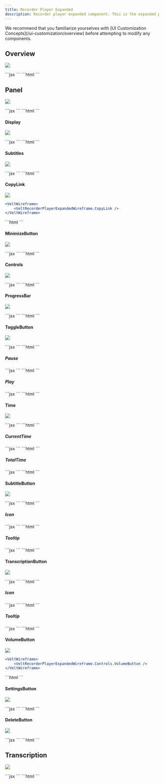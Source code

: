 ```yaml
---
title: Recorder Player Expanded
description: Recorder player expanded component. This is the expanded player that appears when user wants to view the recording in full screen.
---
```


<Note>
We recommend that you familiarize yourselves with [UI Customization Concepts](/ui-customization/overview) before attempting to modify any components.
</Note>

## Overview
![](/images/customization/recorder/recorder-player-expanded-overview.png)

<Tabs>
<Tab title="React / Next.js">
```jsx
<VeltWireframe>
    <VeltRecorderPlayerExpandedWireframe>
        <VeltRecorderPlayerExpandedWireframe.Panel />
        <VeltRecorderPlayerExpandedWireframe.Transcription />
    </VeltRecorderPlayerExpandedWireframe>
</VeltWireframe>
```
</Tab>
<Tab title="Other Frameworks">
```html
<velt-wireframe style="display:none;">
    <velt-recorder-player-expanded-wireframe>
        <velt-recorder-player-expanded-panel-wireframe></velt-recorder-player-expanded-panel-wireframe>
        <velt-recorder-player-expanded-transcription-wireframe></velt-recorder-player-expanded-transcription-wireframe>
    </velt-recorder-player-expanded-wireframe>
</velt-wireframe>
```
</Tab>
</Tabs>

## Panel
![](/images/customization/recorder/recorder-player-expanded-panel-overview.png)

<Tabs>
<Tab title="React / Next.js">
```jsx
<VeltWireframe>
    <VeltRecorderPlayerExpandedWireframe.Panel>
        <VeltRecorderPlayerExpandedWireframe.Display />
        <VeltRecorderPlayerExpandedWireframe.CopyLink />
        <VeltRecorderPlayerExpandedWireframe.MinimizeButton />
        <VeltRecorderPlayerExpandedWireframe.Subtitles />
        <VeltRecorderPlayerExpandedWireframe.Controls />
    </VeltRecorderPlayerExpandedWireframe.Panel>
</VeltWireframe>
```
</Tab>
<Tab title="Other Frameworks">
```html
<velt-wireframe style="display:none;">
    <velt-recorder-player-expanded-panel-wireframe>
        <velt-recorder-player-expanded-display-wireframe></velt-recorder-player-expanded-display-wireframe>
        <velt-recorder-player-expanded-subtitles-wireframe></velt-recorder-player-expanded-subtitles-wireframe>
        <velt-recorder-player-expanded-copy-link-wireframe></velt-recorder-player-expanded-copy-link-wireframe>
        <velt-recorder-player-expanded-minimize-button-wireframe></velt-recorder-player-expanded-minimize-button-wireframe>
        <velt-recorder-player-expanded-controls-wireframe></velt-recorder-player-expanded-controls-wireframe>
    </velt-recorder-player-expanded-panel-wireframe>
</velt-wireframe>
```
</Tab>
</Tabs>

#### Display
![](/images/customization/recorder/recorder-player-expanded-panel-display.png)

<Tabs>
<Tab title="React / Next.js">
```jsx
<VeltWireframe>
    <VeltRecorderPlayerExpandedWireframe.Display />
</VeltWireframe>
```
</Tab>
<Tab title="Other Frameworks">
```html
<velt-wireframe style="display:none;">
    <velt-recorder-player-expanded-display-wireframe></velt-recorder-player-expanded-display-wireframe>
</velt-wireframe>
```
</Tab>
</Tabs>

#### Subtitles
![](/images/customization/recorder/recorder-player-expanded-panel-subtitles.png)

<Tabs>
<Tab title="React / Next.js">
```jsx
<VeltWireframe>
    <VeltRecorderPlayerExpandedWireframe.Subtitles />
</VeltWireframe>
```
</Tab>
<Tab title="Other Frameworks">
```html
<velt-wireframe style="display:none;">
    <velt-recorder-player-expanded-subtitles-wireframe></velt-recorder-player-expanded-subtitles-wireframe>
</velt-wireframe>
```
</Tab>
</Tabs>

#### CopyLink
![](/images/customization/recorder/recorder-player-expanded-panel-copy-link.png)
<Tabs>
<Tab title="React / Next.js">
```jsx
<VeltWireframe>
    <VeltRecorderPlayerExpandedWireframe.CopyLink />
</VeltWireframe>
```
</Tab>
<Tab title="Other Frameworks">
```html
<velt-wireframe style="display:none;">
    <velt-recorder-player-expanded-copy-link-wireframe></velt-recorder-player-expanded-copy-link-wireframe>
</velt-wireframe>
```
</Tab>
</Tabs>

#### MinimizeButton
![](/images/customization/recorder/recorder-player-expanded-panel-minimize.png)

<Tabs>
<Tab title="React / Next.js">
```jsx
<VeltWireframe>
    <VeltRecorderPlayerExpandedWireframe.MinimizeButton />
</VeltWireframe>
```
</Tab>
<Tab title="Other Frameworks">
```html
<velt-wireframe style="display:none;">
    <velt-recorder-player-expanded-minimize-button-wireframe></velt-recorder-player-expanded-minimize-button-wireframe>
</velt-wireframe>
```
</Tab>
</Tabs>

#### Controls
![](/images/customization/recorder/recorder-player-expanded-panel-controls.png)

<Tabs>
<Tab title="React / Next.js">
```jsx
<VeltWireframe>
    <VeltRecorderPlayerExpandedWireframe.Controls>
        <VeltRecorderPlayerExpandedWireframe.Controls.ProgressBar />
        <VeltRecorderPlayerExpandedWireframe.Controls.ToggleButton />
        <VeltRecorderPlayerExpandedWireframe.Controls.Time />
        <VeltRecorderPlayerExpandedWireframe.Controls.SubtitleButton />
        <VeltRecorderPlayerExpandedWireframe.Controls.TranscriptionButton />
        <VeltRecorderPlayerExpandedWireframe.Controls.VolumeButton />
        <VeltRecorderPlayerExpandedWireframe.Controls.SettingsButton />
        <VeltRecorderPlayerExpandedWireframe.Controls.DeleteButton />
    </VeltRecorderPlayerExpandedWireframe.Controls>
</VeltWireframe>
```
</Tab>
<Tab title="Other Frameworks">
```html
<velt-wireframe style="display:none;">
    <velt-recorder-player-expanded-controls-wireframe>
        <velt-recorder-player-expanded-controls-progress-bar-wireframe></velt-recorder-player-expanded-controls-progress-bar-wireframe>
        <velt-recorder-player-expanded-controls-toggle-button-wireframe></velt-recorder-player-expanded-controls-toggle-button-wireframe>
        <velt-recorder-player-expanded-controls-time-wireframe></velt-recorder-player-expanded-controls-time-wireframe>
        <velt-recorder-player-expanded-controls-subtitle-button-wireframe></velt-recorder-player-expanded-controls-subtitle-button-wireframe>
        <velt-recorder-player-expanded-controls-transcription-button-wireframe></velt-recorder-player-expanded-controls-transcription-button-wireframe>
        <velt-recorder-player-expanded-controls-volume-button-wireframe></velt-recorder-player-expanded-controls-volume-button-wireframe>
        <velt-recorder-player-expanded-controls-settings-button-wireframe></velt-recorder-player-expanded-controls-settings-button-wireframe>
        <velt-recorder-player-expanded-controls-delete-button-wireframe></velt-recorder-player-expanded-controls-delete-button-wireframe>
    </velt-recorder-player-expanded-controls-wireframe>
</velt-wireframe>
```
</Tab>
</Tabs>

#### ProgressBar
![](/images/customization/recorder/recorder-player-expanded-panel-controls-progress-bar.png)

<Tabs>
<Tab title="React / Next.js">
```jsx
<VeltWireframe>
    <VeltRecorderPlayerExpandedWireframe.Controls.ProgressBar />
</VeltWireframe>
```
</Tab>
<Tab title="Other Frameworks">
```html
<velt-wireframe style="display:none;">
    <velt-recorder-player-expanded-controls-progress-bar-wireframe></velt-recorder-player-expanded-controls-progress-bar-wireframe>
</velt-wireframe>
```
</Tab>
</Tabs>

#### ToggleButton
![](/images/customization/recorder/recorder-player-expanded-panel-controls-toggle-icon.png)

<Tabs>
<Tab title="React / Next.js">
```jsx
<VeltWireframe>
    <VeltRecorderPlayerExpandedWireframe.Controls.ToggleButton>
        <VeltRecorderPlayerExpandedWireframe.Controls.ToggleButton.Pause />
        <VeltRecorderPlayerExpandedWireframe.Controls.ToggleButton.Play />
    </VeltRecorderPlayerExpandedWireframe.Controls.ToggleButton>
</VeltWireframe>
```
</Tab>
<Tab title="Other Frameworks">
```html
<velt-wireframe style="display:none;">
    <velt-recorder-player-expanded-controls-toggle-button-wireframe>
        <velt-recorder-player-expanded-controls-toggle-pause-wireframe></velt-recorder-player-expanded-controls-toggle-pause-wireframe>
        <velt-recorder-player-expanded-controls-toggle-play-wireframe></velt-recorder-player-expanded-controls-toggle-play-wireframe>
    </velt-recorder-player-expanded-controls-toggle-button-wireframe>
</velt-wireframe>
```
</Tab>
</Tabs>

##### Pause

<Tabs>
<Tab title="React / Next.js">
```jsx
<VeltWireframe>
    <VeltRecorderPlayerExpandedWireframe.Controls.ToggleButton.Pause />
</VeltWireframe>
```
</Tab>
<Tab title="Other Frameworks">
```html
<velt-wireframe style="display:none;">
    <velt-recorder-player-expanded-controls-toggle-pause-wireframe></velt-recorder-player-expanded-controls-toggle-pause-wireframe>
</velt-wireframe>
```
</Tab>
</Tabs>

##### Play
<Tabs>
<Tab title="React / Next.js">
```jsx
<VeltWireframe>
    <VeltRecorderPlayerExpandedWireframe.Controls.ToggleButton.Play />
</VeltWireframe>
```
</Tab>
<Tab title="Other Frameworks">
```html
<velt-wireframe style="display:none;">
    <velt-recorder-player-expanded-controls-toggle-play-wireframe></velt-recorder-player-expanded-controls-toggle-play-wireframe>
</velt-wireframe>
```
</Tab>
</Tabs>

#### Time
![](/images/customization/recorder/recorder-player-expanded-panel-controls-time.png)

<Tabs>
<Tab title="React / Next.js">
```jsx
<VeltWireframe>
    <VeltRecorderPlayerExpandedWireframe.Controls.Time>
        <VeltRecorderPlayerExpandedWireframe.Controls.CurrentTime />
				<!-- Add custom divider by adding any tag like <p> / <p> -->
        <VeltRecorderPlayerExpandedWireframe.Controls.TotalTime />
    </VeltRecorderPlayerExpandedWireframe.Controls.Time>
</VeltWireframe>
```
</Tab>
<Tab title="Other Frameworks">
```html
<velt-wireframe style="display:none;">
    <velt-recorder-player-expanded-controls-time-wireframe>
        <velt-recorder-player-expanded-controls-current-time-wireframe></velt-recorder-player-expanded-controls-current-time-wireframe>
        <velt-recorder-player-expanded-controls-total-time-wireframe></velt-recorder-player-expanded-controls-total-time-wireframe>
    </velt-recorder-player-expanded-controls-time-wireframe>
</velt-wireframe>
```
</Tab>
</Tabs>

##### CurrentTime
<Tabs>
<Tab title="React / Next.js">
```jsx
<VeltWireframe>
    <VeltRecorderPlayerExpandedWireframe.Controls.CurrentTime />
</VeltWireframe>
```
</Tab>
<Tab title="Other Frameworks">
```html
<velt-wireframe style="display:none;">
    <velt-recorder-player-expanded-controls-current-time-wireframe></velt-recorder-player-expanded-controls-current-time-wireframe>
</velt-wireframe>
```
</Tab>
</Tabs>

##### TotalTime
<Tabs>
<Tab title="React / Next.js">
```jsx
<VeltWireframe>
    <VeltRecorderPlayerExpandedWireframe.Controls.TotalTime />
</VeltWireframe>
```
</Tab>
<Tab title="Other Frameworks">
```html
<velt-wireframe style="display:none;">
    <velt-recorder-player-expanded-controls-total-time-wireframe></velt-recorder-player-expanded-controls-total-time-wireframe>
</velt-wireframe>
```
</Tab>
</Tabs>

#### SubtitleButton
![](/images/customization/recorder/recorder-player-expanded-panel-controls-subtitles.png)

<Tabs>
<Tab title="React / Next.js">
```jsx
<VeltWireframe>
    <VeltRecorderPlayerExpandedWireframe.Controls.SubtitleButton>
        <VeltRecorderPlayerExpandedWireframe.Controls.SubtitleButton.Icon />
        <VeltRecorderPlayerExpandedWireframe.Controls.SubtitleButton.Tooltip />
    </VeltRecorderPlayerExpandedWireframe.Controls.SubtitleButton>
</VeltWireframe>
```
</Tab>
<Tab title="Other Frameworks">
```html
<velt-wireframe style="display:none;">
    <velt-recorder-player-expanded-controls-subtitle-button-wireframe>
        <velt-recorder-player-expanded-controls-subtitle-button-icon-wireframe></velt-recorder-player-expanded-controls-subtitle-button-icon-wireframe>
        <velt-recorder-player-expanded-controls-subtitle-button-tooltip-wireframe></velt-recorder-player-expanded-controls-subtitle-button-tooltip-wireframe>
    </velt-recorder-player-expanded-controls-subtitle-button-wireframe>
</velt-wireframe>
```
</Tab>
</Tabs>

##### Icon
<Tabs>
<Tab title="React / Next.js">
```jsx
<VeltWireframe>
    <VeltRecorderPlayerExpandedWireframe.Controls.SubtitleButton.Icon />
</VeltWireframe>
```
</Tab>
<Tab title="Other Frameworks">
```html
<velt-wireframe style="display:none;">
    <velt-recorder-player-expanded-controls-subtitle-button-icon-wireframe></velt-recorder-player-expanded-controls-subtitle-button-icon-wireframe>
</velt-wireframe>
```
</Tab>
</Tabs>

##### Tooltip

<Tabs>
<Tab title="React / Next.js">
```jsx
<VeltWireframe>
    <VeltRecorderPlayerExpandedWireframe.Controls.SubtitleButton.Tooltip />
</VeltWireframe>
```
</Tab>
<Tab title="Other Frameworks">
```html
<velt-wireframe style="display:none;">
    <velt-recorder-player-expanded-controls-subtitle-button-tooltip-wireframe></velt-recorder-player-expanded-controls-subtitle-button-tooltip-wireframe>
</velt-wireframe>
```
</Tab>
</Tabs>

#### TranscriptionButton
![](/images/customization/recorder/recorder-player-expanded-panel-controls-transcription.png)

<Tabs>
<Tab title="React / Next.js">
```jsx
<VeltWireframe>
    <VeltRecorderPlayerExpandedWireframe.Controls.TranscriptionButton>
        <VeltRecorderPlayerExpandedWireframe.Controls.TranscriptionButton.Icon />
        <VeltRecorderPlayerExpandedWireframe.Controls.TranscriptionButton.Tooltip />
    </VeltRecorderPlayerExpandedWireframe.Controls.TranscriptionButton>
</VeltWireframe>
```
</Tab>
<Tab title="Other Frameworks">
```html
<velt-wireframe style="display:none;">
    <velt-recorder-player-expanded-controls-transcription-button-wireframe>
        <velt-recorder-player-expanded-controls-transcription-button-icon-wireframe></velt-recorder-player-expanded-controls-transcription-button-icon-wireframe>
        <velt-recorder-player-expanded-controls-transcription-button-tooltip-wireframe></velt-recorder-player-expanded-controls-transcription-button-tooltip-wireframe>
    </velt-recorder-player-expanded-controls-transcription-button-wireframe>
</velt-wireframe>
```
</Tab>
</Tabs>

##### Icon
<Tabs>
<Tab title="React / Next.js">
```jsx
<VeltWireframe>
    <VeltRecorderPlayerExpandedWireframe.Controls.TranscriptionButton.Icon />
</VeltWireframe>
```
</Tab>
<Tab title="Other Frameworks">
```html
<velt-wireframe style="display:none;">
    <velt-recorder-player-expanded-controls-transcription-button-icon-wireframe></velt-recorder-player-expanded-controls-transcription-button-icon-wireframe>
</velt-wireframe>
```
</Tab>
</Tabs>

##### Tooltip
<Tabs>
<Tab title="React / Next.js">
```jsx
<VeltWireframe>
    <VeltRecorderPlayerExpandedWireframe.Controls.TranscriptionButton.Tooltip />
</VeltWireframe>
```
</Tab>
<Tab title="Other Frameworks">
```html
<velt-wireframe style="display:none;">
    <velt-recorder-player-expanded-controls-transcription-button-tooltip-wireframe></velt-recorder-player-expanded-controls-transcription-button-tooltip-wireframe>
</velt-wireframe>
```
</Tab>
</Tabs>

#### VolumeButton
![](/images/customization/recorder/recorder-player-expanded-panel-controls-volume.png)
<Tabs>
<Tab title="React / Next.js">
```jsx
<VeltWireframe>
    <VeltRecorderPlayerExpandedWireframe.Controls.VolumeButton />
</VeltWireframe>
```
</Tab>
<Tab title="Other Frameworks">
```html
<velt-wireframe style="display:none;">
    <velt-recorder-player-expanded-controls-volume-button-wireframe></velt-recorder-player-expanded-controls-volume-button-wireframe>
</velt-wireframe>
```
</Tab>
</Tabs>

#### SettingsButton
![](/images/customization/recorder/recorder-player-expanded-panel-controls-settings.png)

<Tabs>
<Tab title="React / Next.js">
```jsx
<VeltWireframe>
    <VeltRecorderPlayerExpandedWireframe.Controls.SettingsButton />
</VeltWireframe>
```
</Tab>
<Tab title="Other Frameworks">
```html
<velt-wireframe style="display:none;">
    <velt-recorder-player-expanded-controls-settings-button-wireframe></velt-recorder-player-expanded-controls-settings-button-wireframe>
</velt-wireframe>
```
</Tab>
</Tabs>

#### DeleteButton
![](/images/customization/recorder/recorder-player-expanded-panel-controls-delete.png)

<Tabs>
<Tab title="React / Next.js">
```jsx
<VeltWireframe>
    <VeltRecorderPlayerExpandedWireframe.Controls.DeleteButton />
</VeltWireframe>
```
</Tab>
<Tab title="Other Frameworks">
```html
<velt-wireframe style="display:none;">
    <velt-recorder-player-expanded-controls-delete-button-wireframe></velt-recorder-player-expanded-controls-delete-button-wireframe>
</velt-wireframe>
```
</Tab>
</Tabs>

## Transcription
![](/images/customization/recorder/recorder-player-expanded-transcription.png)

<Tabs>
<Tab title="React / Next.js">
```jsx
<VeltWireframe>
    <VeltRecorderPlayerExpandedWireframe.Transcription />
</VeltWireframe>
```
</Tab>
<Tab title="Other Frameworks">
```html
<velt-wireframe style="display:none;">
    <velt-recorder-player-expanded-transcription-wireframe></velt-recorder-player-expanded-transcription-wireframe>
</velt-wireframe>
```
</Tab>
</Tabs>

